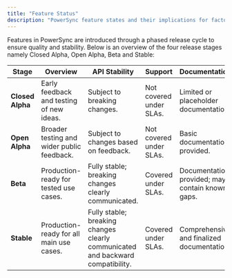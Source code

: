 ```yaml
---
title: "Feature Status"
description: "PowerSync feature states and their implications for factors such as API stability and support."
---
```


Features in PowerSync are introduced through a phased release cycle to ensure quality and stability. Below is an overview of the four release stages namely Closed Alpha, Open Alpha, Beta and Stable:

| **Stage**         | **Overview**                                   | **API Stability**                       | **Support**      | **Documentation**                      |
|--------------------|-----------------------------------------------|-----------------------------------------|--------------------------|-----------------------------------------|
| **Closed Alpha**  | Early feedback and testing of new ideas.      | Subject to breaking changes.            | Not covered under SLAs.             | Limited or placeholder documentation. |
| **Open Alpha**    | Broader testing and wider public feedback.  | Subject to changes based on feedback.   | Not covered under SLAs.             | Basic documentation provided.        |
| **Beta**          | Production-ready for tested use cases.       | Fully stable; breaking changes clearly communicated.  | Covered under SLAs.             | Documentation provided; may contain known gaps. |
| **Stable**        | Production-ready for all main use cases.               | Fully stable; breaking changes clearly communicated and backward compatibility. | Covered under SLAs.      | Comprehensive and finalized documentation. |